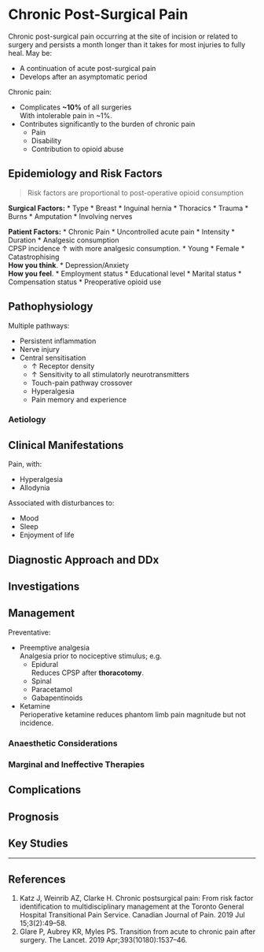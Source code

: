 # Chronic Post-Surgical Pain


Chronic post-surgical pain occurring at the site of incision or related to surgery and persists a month longer than it takes for most injuries to fully heal. May be:

* A continuation of acute post-surgical pain
* Develops after an asymptomatic period


Chronic pain:

* Complicates **~10%** of all surgeries\
With intolerable pain in ~1%.
* Contributes significantly to the burden of chronic pain
	* Pain
	* Disability
	* Contribution to opioid abuse


## Epidemiology and Risk Factors

> Risk factors are proportional to post-operative opioid consumption


**Surgical Factors:**
* Type
	* Breast
	* Inguinal hernia
	* Thoracics
	* Trauma
		* Burns
		* Amputation
	* Involving nerves


**Patient Factors:**
* Chronic Pain
* Uncontrolled acute pain
	* Intensity
	* Duration
	* Analgesic consumption\
	CPSP incidence ↑ with more analgesic consumption.
* Young
* Female
* Catastrophising\
**How you think**.
* Depression/Anxiety\
**How you feel**.
* Employment status
* Educational level
* Marital status
* Compensation status
* Preoperative opioid use


## Pathophysiology

Multiple pathways:

* Persistent inflammation
* Nerve injury
* Central sensitisation
	* ↑ Receptor density
	* ↑ Sensitivity to all stimulatorly neurotransmitters
	* Touch-pain pathway crossover
	* Hyperalgesia
	* Pain memory and experience

### Aetiology

## Clinical Manifestations

Pain, with:

* Hyperalgesia
* Allodynia

Associated with disturbances to:

* Mood
* Sleep
* Enjoyment of life

## Diagnostic Approach and DDx

## Investigations

## Management

Preventative:

* Preemptive analgesia\
Analgesia prior to nociceptive stimulus; e.g.
	* Epidural\
	Reduces CPSP after **thoracotomy**.
	* Spinal
	* Paracetamol
	* Gabapentinoids
* Ketamine\
Perioperative ketamine reduces phantom limb pain magnitude but not incidence.



### Anaesthetic Considerations

### Marginal and Ineffective Therapies

## Complications

## Prognosis

## Key Studies


---

## References


1. Katz J, Weinrib AZ, Clarke H. Chronic postsurgical pain: From risk factor identification to multidisciplinary management at the Toronto General Hospital Transitional Pain Service. Canadian Journal of Pain. 2019 Jul 15;3(2):49–58. 
2. Glare P, Aubrey KR, Myles PS. Transition from acute to chronic pain after surgery. The Lancet. 2019 Apr;393(10180):1537–46. 
